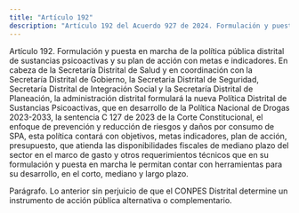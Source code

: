```yaml
---
title: "Artículo 192"
description: "Artículo 192 del Acuerdo 927 de 2024. Formulación y puesta en marcha de la política pública distrital de sustancias psicoactivas y su p..."
---
```


Artículo 192. Formulación y puesta en marcha de la política pública distrital de sustancias psicoactivas y su plan de acción con metas e indicadores. En cabeza de la Secretaría Distrital de Salud y en coordinación con la Secretaría Distrital de Gobierno, la Secretaria Distrital de Seguridad, Secretaría Distrital de Integración Social y la Secretaría Distrital de Planeación, la administración distrital formulará la nueva Política Distrital de Sustancias Psicoactivas, que en desarrollo de la Política Nacional de Drogas 2023-2033, la sentencia C 127 de 2023 de la Corte Constitucional, el enfoque de prevención y reducción de riesgos y daños por consumo de SPA, esta política contará con objetivos, metas indicadores, plan de acción, presupuesto, que atienda las disponibilidades fiscales de mediano plazo del sector en el marco de gasto y otros requerimientos técnicos que en su formulación y puesta en marcha le permitan contar con herramientas para su desarrollo, en el corto, mediano y largo plazo.
 
Parágrafo. Lo anterior sin perjuicio de que el CONPES Distrital determine un instrumento de acción pública alternativa o complementario.